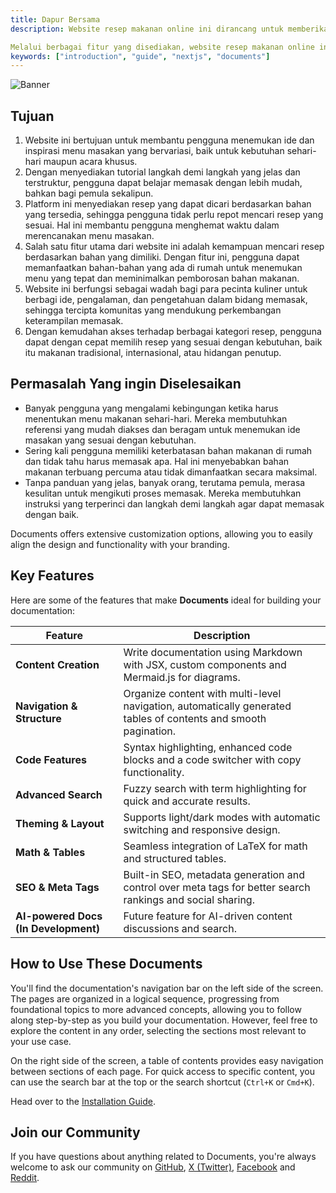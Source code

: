 ```yaml
---
title: Dapur Bersama
description: Website resep makanan online ini dirancang untuk memberikan inspirasi serta solusi praktis bagi para pengguna dalam kegiatan memasak. Dengan menyediakan tutorial langkah demi langkah, platform ini diharapkan dapat membantu pengguna menghemat waktu sekaligus mempermudah proses belajar memasak.Selain berfungsi sebagai sumber referensi, website ini juga memungkinkan pengguna untuk berbagi resep masakan dengan mudah dan mendapatkan umpan balik dari pengguna lain. Hal ini mendorong terciptanya interaksi yang produktif serta pertukaran ide antar pengguna. Fitur pencarian berbasis bahan yang tersedia menjadi salah satu keunggulan utama dalam aplikasi ini. Dengan fitur tersebut, pengguna hanya perlu memilih bahan-bahan yang ada di rumah, dan sistem secara otomatis akan merekomendasikan resep-resep yang sesuai. Fitur ini diharapkan dapat memudahkan pengguna dalam menemukan menu masakan yang praktis dan efisien sesuai dengan kebutuhan serta ketersediaan bahan.

Melalui berbagai fitur yang disediakan, website resep makanan online ini berperan sebagai solusi inovatif untuk membantu pengguna mengeksplorasi ide-ide kuliner, mengembangkan keterampilan memasak, dan mengatasi tantangan dalam perencanaan menu sehari-hari.
keywords: ["introduction", "guide", "nextjs", "documents"]
---
```


![Banner](/images/dapur-bersama.png "Documents")

## Tujuan

1. Website ini bertujuan untuk membantu pengguna menemukan ide dan inspirasi menu masakan yang bervariasi, baik untuk kebutuhan sehari-hari maupun acara khusus.
2. Dengan menyediakan tutorial langkah demi langkah yang jelas dan terstruktur, pengguna dapat belajar memasak dengan lebih mudah, bahkan bagi pemula sekalipun.
3. Platform ini menyediakan resep yang dapat dicari berdasarkan bahan yang tersedia, sehingga pengguna tidak perlu repot mencari resep yang sesuai. Hal ini membantu pengguna menghemat waktu dalam merencanakan menu masakan.
4. Salah satu fitur utama dari website ini adalah kemampuan mencari resep berdasarkan bahan yang dimiliki. Dengan fitur ini, pengguna dapat memanfaatkan bahan-bahan yang ada di rumah untuk menemukan menu yang tepat dan meminimalkan pemborosan bahan makanan.
5. Website ini berfungsi sebagai wadah bagi para pecinta kuliner untuk berbagi ide, pengalaman, dan pengetahuan dalam bidang memasak, sehingga tercipta komunitas yang mendukung perkembangan keterampilan memasak.
6. Dengan kemudahan akses terhadap berbagai kategori resep, pengguna dapat dengan cepat memilih resep yang sesuai dengan kebutuhan, baik itu makanan tradisional, internasional, atau hidangan penutup.

<CardGrid>
  <Card
    subtitle="Instructions"
    title="Installation"
    description="Get started with Documents using our quick start installation guide to get your project started."
    href="/docs/introduction/installation"
  />
  <Card
    subtitle="Setup"
    title="Site Settings"
    description="Setting up your Documents projects layout, links and search engine optimisation."
    href="/docs/introduction/setup"
  />
  <Card
    subtitle="Support"
    title="Rubix Studios"
    description="Australia's leading branding, marketing and web development company."
    href="https://www.rubixstudios.com.au/"
    external={true}
  />
</CardGrid>

## Permasalah Yang ingin Diselesaikan

  - Banyak pengguna yang mengalami kebingungan ketika harus menentukan menu makanan sehari-hari. Mereka membutuhkan referensi yang mudah diakses dan beragam untuk menemukan ide masakan yang sesuai dengan kebutuhan.
  - Sering kali pengguna memiliki keterbatasan bahan makanan di rumah dan tidak tahu harus memasak apa. Hal ini menyebabkan bahan makanan terbuang percuma atau tidak dimanfaatkan secara maksimal.
  - Tanpa panduan yang jelas, banyak orang, terutama pemula, merasa kesulitan untuk mengikuti proses memasak. Mereka membutuhkan instruksi yang terperinci dan langkah demi langkah agar dapat memasak dengan baik.

Documents offers extensive customization options, allowing you to easily align the design and functionality with your branding.

## Key Features

Here are some of the features that make **Documents** ideal for building your documentation:

| Feature                              | Description                                                                                                      |
|--------------------------------------|------------------------------------------------------------------------------------------------------------------|
| **Content Creation**                 | Write documentation using Markdown with JSX, custom components and Mermaid.js for diagrams.                      |
| **Navigation & Structure**           | Organize content with multi-level navigation, automatically generated tables of contents and smooth pagination.  |
| **Code Features**                    | Syntax highlighting, enhanced code blocks and a code switcher with copy functionality.                           |
| **Advanced Search**                  | Fuzzy search with term highlighting for quick and accurate results.                                              |
| **Theming & Layout**                 | Supports light/dark modes with automatic switching and responsive design.                                        |
| **Math & Tables**                    | Seamless integration of LaTeX for math and structured tables.                                                    |
| **SEO & Meta Tags**                  | Built-in SEO, metadata generation and control over meta tags for better search rankings and social sharing.      |
| **AI-powered Docs (In Development)** | Future feature for AI-driven content discussions and search.                                                     |

## How to Use These Documents

You'll find the documentation's navigation bar on the left side of the screen. The pages are organized in a logical sequence, progressing from foundational 
topics to more advanced concepts, allowing you to follow along step-by-step as you build your documentation. However, feel free to explore the content in 
any order, selecting the sections most relevant to your use case.

On the right side of the screen, a table of contents provides easy navigation between sections of each page. For quick access to specific content, you can 
use the search bar at the top or the search shortcut (`Ctrl+K` or `Cmd+K`).

Head over to the [Installation Guide](/docs/introduction/installation).

## Join our Community

If you have questions about anything related to Documents, you're always welcome to ask our community on [GitHub](https://github.com/rubixvi/rubix-documents), [X (Twitter)](https://x.com/rubixstory), [Facebook](https://www.facebook.com/rubixstudios) 
and [Reddit](https://www.reddit.com/r/RubixStudios/).
